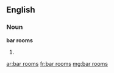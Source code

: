 ==English==

===Noun===
'''bar rooms'''

# {{plural of|[[bar room]]}}

[[ar:bar rooms]]
[[fr:bar rooms]]
[[mg:bar rooms]]